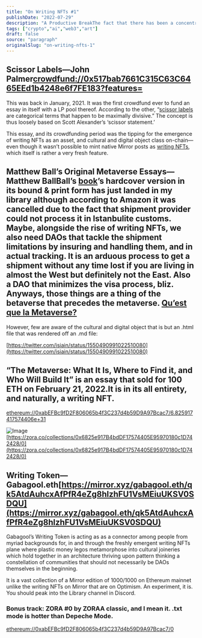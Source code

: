 ```yaml
---
title: "On Writing NFTs #1"
publishDate: "2022-07-29"
description: "A Productive BreakThe fact that there has been a concentrated interest in the writing non-fungibles alongside music NFTs, and experimental arts NFTs ......"
tags: ["crypto","ai","web3","art"]
draft: false
source: "paragraph"
originalSlug: "on-writing-nfts-1"
---
```


## Scissor Labels—John Palmer[crowdfund://0x517bab7661C315C63C6465EEd1b4248e6f7FE183?features=](crowdfund://0x517bab7661C315C63C6465EEd1b4248e6f7FE183?features=)

This was back in January, 2021. It was the first crowdfund ever to fund an essay in itself with a LP pool thereof. According to the other, “[scissor labels](https://j.mirror.xyz/RUeJfZEZxr-hkuzUCakQyUuf2kOJVMPPiAWBaQFhhqc) are categorical terms that happen to be maximally divisive.” The concept is thus loosely based on Scott Alexander’s ‘scissor statement.’

This essay, and its crowdfunding period was the tipping for the emergence of writing NFTs as an asset, and cultural and digital object class on-chain—even though it wasn’t possible to mint native Mirror posts as [writing NFTs](https://dev.mirror.xyz/5gt60vKFJZ_tR1BjoJ7-Y0sNw7REebStHjzFU5x73J0), which itself is rather a very fresh feature.

## Matthew Ball’s Original Metaverse Essays—Matthew BallBall’s [book](https://www.matthewball.vc/metaversebook)’s hardcover version in its bound & print form has just landed in my library although according to Amazon it was cancelled due to the fact that shipment provider could not process it in Istanbulite customs. Maybe, alongside the rise of writing NFTs, we also need DAOs that tackle the shipment limitations by insuring and handling them, and in actual tracking. It is an arduous process to get a shipment without any time lost if you are living in almost the West but definitely not the East. Also a DAO that minimizes the visa process, bliz. Anyways, those things are a thing of the betaverse that precedes the metaverse. [Qu’est que la Metaverse?](https://ipfs.io/ipfs/QmZHQ8WteV8iP9Lia3VP7Am7DoTAGDrk3d94t4EGYuFb1k?filename=deleuze-and-guattari.png)

However, few are aware of the cultural and digital object that is but an .html file that was rendered off an .md file:

[https://twitter.com/isiain/status/1550490991022510080](https://twitter.com/isiain/status/1550490991022510080)

## “The Metaverse: What It Is, Where to Find it, and Who Will Build It” is an essay that sold for 100 ETH on February 21, 2022.It is in its all entirety, and naturally, a writing NFT.

[ethereum://0xabEFBc9fD2F806065b4f3C237d4b59D9A97Bcac7/6.825917417574406e+31](ethereum://0xabEFBc9fD2F806065b4f3C237d4b59D9A97Bcac7/6.825917417574406e+31)

![Image](https://storage.googleapis.com/papyrus_images/c42b56449a313e8112cf98f4763e965e.png)[https://zora.co/collections/0x6825e917B4bdDF17574405E95970180c1D742428/0](https://zora.co/collections/0x6825e917B4bdDF17574405E95970180c1D742428/0)

## Writing Token—Gabagool.eth[https://mirror.xyz/gabagool.eth/qk5AtdAuhcxAfPfR4eZg8hlzhFU1VsMEiuUKSV0SDQU](https://mirror.xyz/gabagool.eth/qk5AtdAuhcxAfPfR4eZg8hlzhFU1VsMEiuUKSV0SDQU)

Gabagool’s Writing Token is acting as as a connector among people from myriad backgrounds for, in and through the freshly emergent writing NFTs plane where plastic money legos metamorphose into cultural joineries which hold together in an architecture thriving upon pattern thinking a constellation of communities that should not necessarily be DAOs themselves in the beginning.

It is a vast collection of a Mirror edition of 1000/1000 on Ethereum mainnet unlike the writing NFTs on Mirror that are on Optimism. An experiment, it is. You should peak into the Library channel in Discord.

### Bonus track: ZORA #0 by ZORAA classic, and I mean it. .txt mode is hotter than Depeche Mode.

[ethereum://0xabEFBc9fD2F806065b4f3C237d4b59D9A97Bcac7/0](ethereum://0xabEFBc9fD2F806065b4f3C237d4b59D9A97Bcac7/0)
